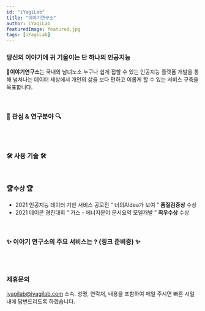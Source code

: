 ```yaml
---
id: "iYagiLab"
title: "이야기연구소"
author: iYagiLab
featuredImage: featured.jpg
tags: [iYagiLab]
---
```



### 당신의 이야기에 귀 기울이는 단 하나의 인공지능

**🏢이야기연구소**는 국내외 남녀노소 누구나 쉽게 접할 수 있는 인공지능 플랫폼 개발을 통해 넘쳐나는 데이터 세상에서 개인의 삶을 보다 편하고 이롭게 할 수 있는 서비스 구축을 목표합니다.

<br />

### 🔎 관심 & 연구분야 🔍

<ResearchImg />

<br />

<br />

### 🛠️ 사용 기술 🛠️

<Stack />

<br />

### 🏆수상 🏆

- 2021 인공지능 데이터 기반 서비스 공모전 “ 너의AIdea가 보여 ” **품질검증상** 수상
- 2021 데이콘 경진대회 “ 가스・에너지분야 문서요약 모델개발 ” **최우수상** 수상

<br />

### ✨ 이야기 연구소의 주요 서비스는 ? (링크 준비중) ✨

<ImageLink />

<br />
<br />

### 제휴문의

iyagilab@iyagilab.com
소속. 성명, 연락처, 내용을 포함하여 메일 주시면 빠른 시일내에 답변드리도록 하겠습니다.
